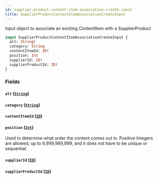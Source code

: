 ```yaml
---
id: supplier-product-content-item-association-create-input
title: SupplierProductContentItemAssociationCreateInput
---
```



Input object to associate an existing ContentItem with a SupplierProduct


```graphql
input SupplierProductContentItemAssociationCreateInput {
  alt: String!
  category: String
  contentItemId: ID!
  position: Int
  supplierId: ID!
  supplierProductId: ID!
}
```


### Fields

#### `alt` ([`String`](/developers/supplier-apis/supply-api/graphql/reference/scalars/string))




#### `category` ([`String`](/developers/supplier-apis/supply-api/graphql/reference/scalars/string))




#### `contentItemId` ([`ID`](/developers/supplier-apis/supply-api/graphql/reference/scalars/id))




#### `position` ([`Int`](/developers/supplier-apis/supply-api/graphql/reference/scalars/int))

Used to determine what order the content comes out in.
Positive Integers are allowed, up to 9,999,999,999, and it does not have to be unique or sequential.


#### `supplierId` ([`ID`](/developers/supplier-apis/supply-api/graphql/reference/scalars/id))




#### `supplierProductId` ([`ID`](/developers/supplier-apis/supply-api/graphql/reference/scalars/id))






